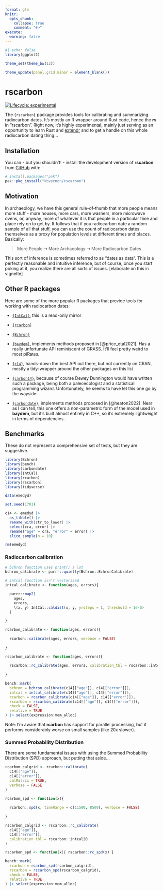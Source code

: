 ```yaml
---
format: gfm
knitr:
  opts_chunk: 
    collapse: true
    comment: "#>" 
execute: 
  warning: false
---
```


```r
#| echo: false
library(ggplot2)

theme_set(theme_bw(12))

theme_update(panel.grid.minor = element_blank())

```

# rscarbon

<!-- badges: start -->

[![Lifecycle:
experimental](https://img.shields.io/badge/lifecycle-experimental-orange.svg)](https://www.tidyverse.org/lifecycle/#experimental)

<!-- badges: end -->

The `{rscarbon}` package provides tools for calibrating and summarizing
radiocarbon dates. It's mostly an R wrapper around Rust code, hence the **rs**
in "rscarbon". Right now, it's highly experimental, mainly just serving as an
opportunity to learn Rust and [extendr](https://github.com/extendr/extendr) and
to get a handle on this whole radiocarbon dating thing...

## Installation

You can - but you shouldn't! - install the development version of **rscarbon**
from [GitHub](https://github.com/) with:

``` r
# install.packages("pak")
pak::pkg_install("kbvernon/rscarbon")
```

## Motivation

In archaeology, we have this general rule-of-thumb that more people means more
stuff - more houses, more cars, more washers, more microwave ovens, or, anyway,
more of whatever it is that people in a particular time and place rely on to get
by. It follows that if you radiocarbon date a random sample of all that stuff,
you can use the count of radiocarbon dates themselves as a proxy for population
levels at different times and places. Basically:

> More People **⇾** More Archaeology **⇾** More Radiocarbon Dates

This sort of inference is sometimes referred to as "dates as data". This is a 
perfectly reasonable and intuitive inference, but of course, once you start 
poking at it, you realize there are all sorts of issues. [elaborate on this in 
vignette]

## Other R packages

Here are some of the more popular R packages that provide tools for working with
radiocarbon dates:

-   [`{IntCal}`](https://github.com/cran/IntCal), this is a read-only mirror

-   [`{rcarbon}`](https://github.com/ahb108/rcarbon)

-   [`{Bchron}`](https://github.com/andrewcparnell/Bchron)

-   [`{baydem}`](https://github.com/eehh-stanford/baydem), implements methods
    proposed in [@price_etal2021]. Has a really unfortunate API reminiscent of
    GRASS. It'll feel pretty weird to most piRates.

-   [`{c14}`](https://github.com/joeroe/c14), hands-down the best API out there,
    but not currently on CRAN, mostly a tidy-wrapper around the other packages
    on this list

-   [`{carbon14}`](https://github.com/paleolimbot/carbon14), because of course
    Dewey Dunnington would have written such a package, being both a
    paleoecologist and a statistical programming wizard. Unfortunately, he seems
    to have let this one go by the wayside.

-   [`{carbondate}`](https://github.com/TJHeaton/carbondate), implements methods
    proposed in [@heaton2022]. Near as I can tell, this one offers a
    non-parametric form of the model used in **baydem**, but it's built almost
    entirely in C++, so it's extremely lightweight in terms of dependencies.

## Benchmarks

These do not represent a comprehensive set of tests, but they are suggestive.

```r
library(Bchron)
library(bench)
library(carbondate)
library(IntCal)
library(rcarbon)
library(rscarbon)
library(tidyverse)

data(emedyd)

set.seed(1701)

c14 <- emedyd |>
  as_tibble() |>
  rename_with(str_to_lower) |>
  select(cra, error) |>
  rename("age" = cra, "error" = error) |> 
  slice_sample(n = 10)

rm(emedyd)

```

### Radiocarbon calibration

```r
# bchron function uses print() a lot
bchron_calibrate <- purrr::quietly(Bchron::BchronCalibrate)

# intcal function isn't vectorized
intcal_calibrate <- function(ages, errors){

  purrr::map2(
    ages,
    errors,
    \(x, y) IntCal::caldist(x, y, yrsteps = 1, threshold = 1e-5)
  )

}

rcarbon_calibrate <- function(ages, errors){
  
  rcarbon::calibrate(ages, errors, verbose = FALSE)
  
}

rscarbon_calibrate <- function(ages, errors){
  
  rscarbon::rc_calibrate(ages, errors, calibration_tbl = rscarbon::intcal20)
  
}

bench::mark(
  bchron = bchron_calibrate(c14[["age"]], c14[["error"]]),
  intcal = intcal_calibrate(c14[["age"]], c14[["error"]]),
  rcarbon = rcarbon_calibrate(c14[["age"]], c14[["error"]]),
  rscarbon = rscarbon_calibrate(c14[["age"]], c14[["error"]]),
  check = FALSE,
  relative = TRUE
) |> select(expression:mem_alloc) 

```

Note: I'm aware that **rcarbon** has support for parallel processing, but it performs
considerably worse on small samples (like 20x slower).

### Summed Probability Distribution

There are some fundamental issues with using the Summed Probability 
Distribution (SPD) approach, but putting that aside...

```r
rcarbon_calgrid <- rcarbon::calibrate(
  c14[["age"]], 
  c14[["error"]],
  calMatrix = TRUE,
  verbose = FALSE
)

rcarbon_spd <- function(x){
  
  rcarbon::spd(x, timeRange = c(11500, 8500), verbose = FALSE)
  
}

rscarbon_calgrid <- rscarbon::rc_calibrate(
  c14[["age"]], 
  c14[["error"]],
  calibration_tbl = rscarbon::intcal20
)

rscarbon_spd <- function(x){ rscarbon::rc_spd(x) }

bench::mark(
  rcarbon = rcarbon_spd(rcarbon_calgrid),
  rscarbon = rscarbon_spd(rscarbon_calgrid),
  check = FALSE,
  relative = TRUE
) |> select(expression:mem_alloc) 

```
